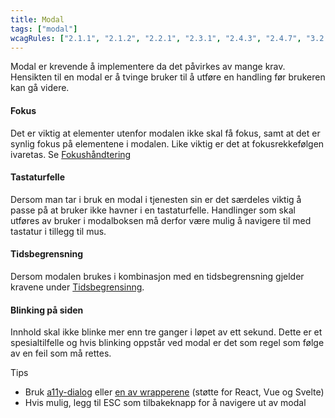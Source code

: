 ```yaml
---
title: Modal
tags: ["modal"]
wcagRules: ["2.1.1", "2.1.2", "2.2.1", "2.3.1", "2.4.3", "2.4.7", "3.2.1"]
---
```


Modal er krevende å implementere da det påvirkes av mange krav. Hensikten til en modal er å tvinge bruker til å utføre en handling før brukeren kan gå videre.

#### Fokus

Det er viktig at elementer utenfor modalen ikke skal få fokus, samt at det er synlig fokus på elementene i modalen. Like viktig er det at fokusrekkefølgen ivaretas. Se [Fokushåndtering](#fokus-handtering)

#### Tastaturfelle

Dersom man tar i bruk en modal i tjenesten sin er det særdeles viktig å passe på at bruker ikke havner i en tastaturfelle. Handlinger som skal utføres av bruker i modalboksen må derfor være mulig å navigere til med tastatur i tillegg til mus.

#### Tidsbegrensning

Dersom modalen brukes i kombinasjon med en tidsbegrensning gjelder kravene under [Tidsbegrensinng](#tidsbegrensning).

#### Blinking på siden

Innhold skal ikke blinke mer enn tre ganger i løpet av ett sekund. Dette er et spesialtilfelle og hvis blinking oppstår ved modal er det som regel som følge av en feil som må rettes.

Tips

-   Bruk [a11y-dialog](https://github.com/KittyGiraudel/a11y-dialog) eller [en av wrapperene](https://a11y-dialog.netlify.app/further-reading/implementations) (støtte for React, Vue og Svelte)
-   Hvis mulig, legg til ESC som tilbakeknapp for å navigere ut av modal
